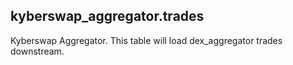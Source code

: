 ## kyberswap_aggregator.trades 
Kyberswap Aggregator. This table will load dex_aggregator trades downstream.


<ParamField path="blockchain">

</ParamField>
<ParamField path="project">

</ParamField>
<ParamField path="version">

</ParamField>
<ParamField path="block_date">

</ParamField>
<ParamField path="block_month">

</ParamField>
<ParamField path="block_time">

</ParamField>
<ParamField path="token_bought_symbol">

</ParamField>
<ParamField path="token_sold_symbol">

</ParamField>
<ParamField path="token_pair">

</ParamField>
<ParamField path="token_bought_amount">

</ParamField>
<ParamField path="token_sold_amount">

</ParamField>
<ParamField path="token_bought_amount_raw">

</ParamField>
<ParamField path="token_sold_amount_raw">

</ParamField>
<ParamField path="amount_usd">

</ParamField>
<ParamField path="token_bought_address">

</ParamField>
<ParamField path="token_sold_address">

</ParamField>
<ParamField path="taker">

</ParamField>
<ParamField path="maker">

</ParamField>
<ParamField path="project_contract_address">

</ParamField>
<ParamField path="tx_hash">

</ParamField>
<ParamField path="tx_from">

</ParamField>
<ParamField path="tx_to">

</ParamField>
<ParamField path="evt_index">

</ParamField>
<ParamField path="trace_address">

</ParamField>
